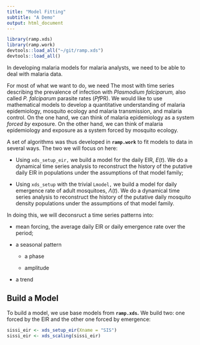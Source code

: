 ```yaml
---
title: "Model Fitting"
subtitle: "A Demo"
output: html_document
---
```


```r
library(ramp.xds)
library(ramp.work)
devtools::load_all("~/git/ramp.xds")
devtools::load_all()
```

In developing malaria models for malaria analysts, we need to be able to deal with malaria data. 

For most of what we want to do, we need The most with time series describing the prevalence of infection with *Plasmodium falciparum,* also called *P. falciparum* parasite rates (*Pf*PR). We would like to use mathematical models to develop a quantitative understanding of malaria epidemiology, mosquito ecology and malaria transmission, and malaria control. On the one hand, we can think of malaria epidemiology as a system *forced by* exposure. On the other hand, we can think of malaria epidemiology and exposure as a system forced by mosquito ecology. 

A set of algorithms was thus developed in **`ramp.work`** to fit models to data in several ways. The two we will focus on here: 

+ Using `xds_setup_eir,` we build a model for the daily EIR, $E(t).$ We do a dynamical time series analysis to reconstruct the history of the putative daily EIR in populations under the assumptions of that model family; 

+ Using `xds_setup` with the trivial `Lmodel,` we build a model for daily emergence rate of adult mosquitoes, $\Lambda(t)$. We do a dynamical time series analysis to reconstruct the history of the putative daily mosquito density populations under the assumptions of that model family. 

In doing this, we will deconsruct a time series patterns into: 

+ mean forcing, the average daily EIR or daily emergence rate over the period; 

+ a seasonal pattern

    - a phase
    
    - amplitude

+ a trend


## Build a Model

To build a model, we use base models from **`ramp.xds`.**  We build two: one forced by the EIR and the other one forced by emergence:

```r
sissi_eir <- xds_setup_eir(Xname = "SIS")
sissi_eir <- xds_scaling(sissi_eir)
```
